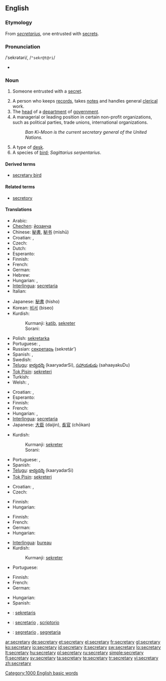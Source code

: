 {{wikipedia|dab=secretary (disambiguation)|secretary}}
==English==

===Etymology===
From {{ML.}} ''[[secretarius]]'', one entrusted with [[secret]]s.

===Pronunciation===
/ˈsekrətəri/, /<tt>"sekr@t@ri</tt>/
* {{audio|en-us-secretary.ogg|Audio (US)}}

===Noun===
{{wikipedia}}
{{en-noun|secretaries}}

# {{obsolete}} Someone entrusted with a [[secret]].
# A person who keeps [[records]], takes [[notes]] and handles general [[clerical]] work.
# The [[head]] of a [[department]] of [[government]].
# A managerial or leading position in certain non-profit organizations, such as political parties, trade unions, international organizations.
#: ''Ban Ki-Moon is the current secretary general of the United Nations.''
# A type of [[desk]].
# A species of [[bird]]; ''Sagittarius serpentarius''.

====Derived terms====
* [[secretary bird]]

====Related terms====
* [[secretory]]

====Translations====
{{trans-top|person keeping records and handling clerical work}}
* Arabic: {{Arab|[[سكرتير]]}} {{IPAchar|(sekretér)}} {{m|f}}
* [[Chechen]]: [[йозанча]]
* Chinese: [[秘書]], [[秘书]] (mìshū)
* Croatian: {{t-|hr|tajnik|m|alt=tȃjnīk}}, {{t-|hr|tajnica|f|alt=tȃjnica}}
* Czech: {{t-|cs|sekretářka|f}}
* Dutch: {{t+|nl|secretaresse|f}}
* Esperanto: {{t-|eo|sekretario|xs=Esperanto}}
* Finnish: {{t-|fi|sihteeri}}
* French: {{t+|fr|secrétaire|m|f}}
* German: {{t+|de|Sekretär|m}}
* Hebrew: {{he-translation|מזכיר|mazkir}} {{m}}
* Hungarian: {{t+|hu|titkár}}, {{t+|hu|titkárnő}}
* [[Interlingua]]: [[secretaria]] {{f}}
* Italian: {{t+|it|segretario|m}}
{{trans-mid}}
* Japanese: [[秘書]] (hisho)
* Korean: [[비서]] (biseo)
* Kurdish:
*: Kurmanji: [[katib]], [[sekreter]]
*: Sorani: {{t|ku|سکرتێر|tr=sikirtaer|sc=ku-Arab}}
* Polish: [[sekretarka]] {{f}}
* Portuguese: {{t+|pt|secretário|m}}, {{t+|pt|secretária|f}}
* Russian: [[секретарь]] (sekretár’) {{m}}
* Spanish: {{t-|es|secretario|m}}, {{t-|es|secretaria|f}}
* Swedish: {{t-|sv|sekreterare|c}}
* [[Telugu]]: [[కార్యదర్శి]] (kaaryadarSi), [[సహాయకుడు]] (sahaayakuDu)
* [[Tok Pisin]]: [[sekreteri]]
* Turkish: {{t|tr|sekreter}}
* Welsh: {{t|cy|ysgrifenydd|m}},  {{t|cy|ysgrifenyddes|f}}
{{trans-bottom}}

{{trans-top|head of a department of government}}
* Croatian: {{t-|hr|tajnik|m|alt=tȃjnīk}}, {{t-|hr|tajnica|f|alt=tȃjnica}}
* Esperanto: {{t-|eo|sekretario|xs=Esperanto}}
* Finnish: {{t+|fi|ministeri}}
* French: {{t+|fr|secrétaire}}
* Hungarian: {{t+|hu|miniszter}}, {{t-|hu|államtitkár}}
* [[Interlingua]]: [[secretaria]] {{f}}
* Japanese: [[大臣]] (daijin), [[長官]] (chōkan)
{{trans-mid}}
* Kurdish:
*: Kurmanji: [[sekreter]]
*: Sorani: {{t|ku|سکرتێر|tr=sikirtaer|sc=ku-Arab}}
* Portuguese: {{t+|pt|secretário|m}}, {{t+|pt|secretária|f}}
* Spanish: {{t-|es|secretario|m}}
* [[Telugu]]: [[కార్యదర్శి]] (kaaryadarSi)
* [[Tok Pisin]]: [[sekreteri]]
{{trans-bottom}}

{{trans-top|leading or managerial position in certain organizations}}
* Croatian: {{t-|hr|tajnik|m|alt=tȃjnīk}}, {{t-|hr|tajnica|f|alt=tȃjnica}}
* Czech: {{t-|cs|tajemník|m}}
{{trans-mid}}
* Finnish: {{t-|fi|sihteeri}}
* Hungarian: {{t-|hu|főtitkár}}
{{trans-bottom}}

{{trans-top|type of desk}}
* Finnish: {{t+|fi|kirjoituspöytä}}
* French: {{t+|fr|secrétaire}}
* German: {{t-|de|Schreibsekretär|m}}
* Hungarian: {{t-|hu|szekreter}}
{{trans-mid}}
* [[Interlingua]]: [[bureau]]
* Kurdish:
*: Kurmanji: [[sekreter]]
* Portuguese: {{t+|pt|escrivaninha|f}}
{{trans-bottom}}

{{trans-top|sagittarius serpentarius}}
* Finnish: {{t-|fi|sihteeri}}
* French: {{t-|fr|messager serpentaire}}
* German: {{t+|de|Sekretär}}
{{trans-mid}}
* Hungarian: {{t-|hu|kígyászkeselyű}}
* Spanish: {{t-|es|serpentario|m}}
{{trans-bottom}}

{{checktrans-top}}
* {{ttbc|Indonesian}}: [[sekretaris]]
* {{ttbc|Interlingua}}: [[secretario]] {{m}}, [[scriptorio]]
* {{ttbc|Italian}}: [[segretario]] {{m}}, [[segretaria]] {{f}}
{{trans-bottom}}

[[Category:1000 English basic words]]

[[ar:secretary]]
[[de:secretary]]
[[et:secretary]]
[[el:secretary]]
[[fr:secretary]]
[[gl:secretary]]
[[ko:secretary]]
[[io:secretary]]
[[id:secretary]]
[[it:secretary]]
[[sw:secretary]]
[[lo:secretary]]
[[lt:secretary]]
[[hu:secretary]]
[[pl:secretary]]
[[ru:secretary]]
[[simple:secretary]]
[[fi:secretary]]
[[sv:secretary]]
[[ta:secretary]]
[[te:secretary]]
[[tr:secretary]]
[[vi:secretary]]
[[zh:secretary]]